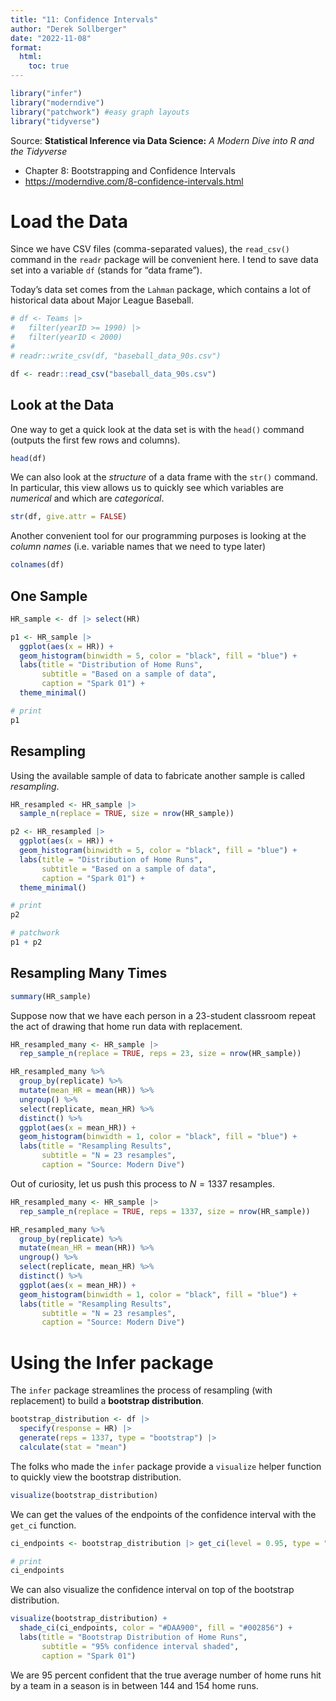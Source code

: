```yaml
---
title: "11: Confidence Intervals"
author: "Derek Sollberger"
date: "2022-11-08"
format: 
  html:
    toc: true
---
```


```r
library("infer")
library("moderndive")
library("patchwork") #easy graph layouts
library("tidyverse")
```

Source:  **Statistical Inference via Data Science:** *A Modern Dive into R and the Tidyverse*

* Chapter 8: Bootstrapping and Confidence Intervals
* [https://moderndive.com/8-confidence-intervals.html](https://moderndive.com/8-confidence-intervals.html)

# Load the Data

Since we have CSV files (comma-separated values), the `read_csv()` command in the  `readr` package will be convenient here.  I tend to save data set into a variable `df` (stands for "data frame").

Today's data set comes from the `Lahman` package, which contains a lot of historical data about Major League Baseball.

```r

# df <- Teams |>
#   filter(yearID >= 1990) |>
#   filter(yearID < 2000)
# 
# readr::write_csv(df, "baseball_data_90s.csv")

df <- readr::read_csv("baseball_data_90s.csv")
```

## Look at the Data

One way to get a quick look at the data set is with the `head()` command (outputs the first few rows and columns).

```r
head(df)
```

We can also look at the *structure* of a data frame with the `str()` command.  In particular, this view allows us to quickly see which variables are *numerical* and which are *categorical*.

```r
str(df, give.attr = FALSE)
```

Another convenient tool for our programming purposes is looking at the *column names* (i.e. variable names that we need to type later)

```r
colnames(df)
```

## One Sample

```r
HR_sample <- df |> select(HR)
```


```r
p1 <- HR_sample |>
  ggplot(aes(x = HR)) +
  geom_histogram(binwidth = 5, color = "black", fill = "blue") +
  labs(title = "Distribution of Home Runs",
       subtitle = "Based on a sample of data",
       caption = "Spark 01") +
  theme_minimal()

# print
p1
```

## Resampling

Using the available sample of data to fabricate another sample is called *resampling*.

```r
HR_resampled <- HR_sample |>
  sample_n(replace = TRUE, size = nrow(HR_sample))
```

```r
p2 <- HR_resampled |>
  ggplot(aes(x = HR)) +
  geom_histogram(binwidth = 5, color = "black", fill = "blue") +
  labs(title = "Distribution of Home Runs",
       subtitle = "Based on a sample of data",
       caption = "Spark 01") +
  theme_minimal()

# print
p2
```

```r
# patchwork
p1 + p2
```

## Resampling Many Times

```r
summary(HR_sample)
```


Suppose now that we have each person in a 23-student classroom repeat the act of drawing that home run data with replacement.

```r
HR_resampled_many <- HR_sample |>
  rep_sample_n(replace = TRUE, reps = 23, size = nrow(HR_sample))
```

```r
HR_resampled_many %>%
  group_by(replicate) %>%
  mutate(mean_HR = mean(HR)) %>%
  ungroup() %>%
  select(replicate, mean_HR) %>%
  distinct() %>%
  ggplot(aes(x = mean_HR)) +
  geom_histogram(binwidth = 1, color = "black", fill = "blue") +
  labs(title = "Resampling Results",
       subtitle = "N = 23 resamples",
       caption = "Source: Modern Dive")
```

Out of curiosity, let us push this process to $N = 1337$ resamples.

```r
HR_resampled_many <- HR_sample |>
  rep_sample_n(replace = TRUE, reps = 1337, size = nrow(HR_sample))
```

```r
HR_resampled_many %>%
  group_by(replicate) %>%
  mutate(mean_HR = mean(HR)) %>%
  ungroup() %>%
  select(replicate, mean_HR) %>%
  distinct() %>%
  ggplot(aes(x = mean_HR)) +
  geom_histogram(binwidth = 1, color = "black", fill = "blue") +
  labs(title = "Resampling Results",
       subtitle = "N = 23 resamples",
       caption = "Source: Modern Dive")
```

# Using the Infer package

The `infer` package streamlines the process of resampling (with replacement) to build a **bootstrap distribution**.

```r
bootstrap_distribution <- df |>
  specify(response = HR) |>
  generate(reps = 1337, type = "bootstrap") |>
  calculate(stat = "mean")
```

The folks who made the `infer` package provide a `visualize` helper function to quickly view the bootstrap distribution.

```r
visualize(bootstrap_distribution)
```

We can get the values of the endpoints of the confidence interval with the `get_ci` function.

```r
ci_endpoints <- bootstrap_distribution |> get_ci(level = 0.95, type = "percentile")

# print
ci_endpoints
```

We can also visualize the confidence interval on top of the bootstrap distribution.

```r
visualize(bootstrap_distribution) +
  shade_ci(ci_endpoints, color = "#DAA900", fill = "#002856") +
  labs(title = "Bootstrap Distribution of Home Runs",
       subtitle = "95% confidence interval shaded",
       caption = "Spark 01")
```

We are 95 percent confident that the true average number of home runs hit by a team in a season is in between 144 and 154 home runs.